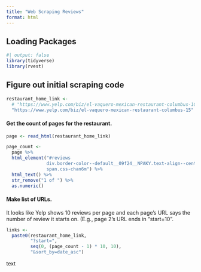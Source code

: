 ```yaml
---
title: "Web Scraping Reviews"
format: html
---
```


## Loading Packages

```r
#| output: false
library(tidyverse)
library(rvest)
```

## Figure out initial scraping code

```r
restaurant_home_link <- 
  # "https://www.yelp.com/biz/el-vaquero-mexican-restaurant-columbus-10"
  "https://www.yelp.com/biz/el-vaquero-mexican-restaurant-columbus-15"
```

#### Get the count of pages for the restaurant.

```r
page <- read_html(restaurant_home_link)

page_count <- 
  page %>% 
  html_element("#reviews 
               div.border-color--default__09f24__NPAKY.text-align--center__09f24__fYBGO 
               span.css-chan6m") %>% 
  html_text() %>% 
  str_remove("1 of ") %>% 
  as.numeric()
```

#### Make list of URLs.

It looks like Yelp shows 10 reviews per page and each page's URL says the number of review it starts on. (E.g., page 2's URL ends in "start=10".

```r
links <-
  paste0(restaurant_home_link,
         "?start=",
         seq(0, (page_count - 1) * 10, 10),
         "&sort_by=date_asc")
```

text
